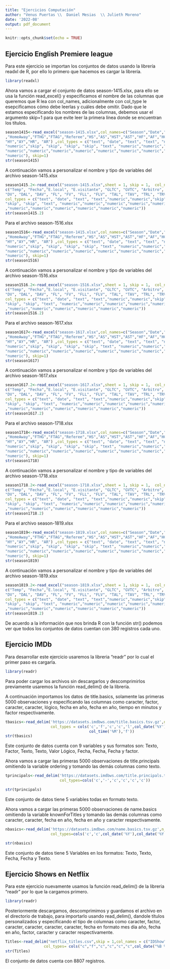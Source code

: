 ---
title: "Ejercicios Computación"
author: "Venus Puertas \\  Daniel Mesias  \\ Julieth Moreno"
date: '2022-08'
output: pdf_document
---

```{r setup, include=FALSE}
knitr::opts_chunk$set(echo = TRUE)
```

## Ejercicio English Premiere league

Para este ejercicio se importan los conjuntos de datos usando la librería readxl de R, por ello lo primero que hacemos es cargar la librería.

```{r}
library(readxl)
```

Ahora vamos a cargar el conjunto de datos season-1415.xlsx, para ello se usa la función read_excel() y especificamos el nombre de las columnas que queremos que R lea con col_names, adicionalmente con col_type le esepcificamos cómo debe leerlas y cuáles debe omitir. Dado que le estamos especificando los nombres de las columnas, debemos usar el argumento skip=1 para que evite leer la primera línea donde se encuentran los títulos.

```{r}
season1415<-read_excel("season-1415.xlsx",col_names=c("Season","Date","HomeTeam"
,"HomeAway","FTHG","FTAG","Referee","HS","AS","HST","AST","HF","AF","HC","AC",
"HY","AY","HR", "AR") ,col_types = c("text", "date", "text", "text", "numeric",
"numeric","skip", "skip", "skip", "skip", "text", "numeric","numeric","numeric",
"numeric","numeric","numeric","numeric","numeric","numeric","numeric","numeric",
"numeric"), skip=1)
str(season1415)
```

A continuación vamos a personalizar el nombre y tipo de variables del archivo season-1415.xlsx

```{r}
season1415.2<-read_excel("season-1415.xlsx",sheet = 1, skip = 1,  col_names = 
c("Temp", "Fecha","E.local", "E.visitante", "GLTC", "GVTC", "Arbitro", "DL", 
"DV", "DAL", "DAV", "FL", "FV", "FLL", "FLV", "TAL", "TAV", "TRL", "TRV"), 
col_types = c("text", "date", "text", "text","numeric","numeric","skip", "skip", 
"skip", "skip", "text", "numeric","numeric","numeric","numeric","numeric","numeric"
,"numeric","numeric","numeric","numeric","numeric","numeric"))
str(season1415.2)
```

Para el archivo season-1516.xlsx

```{r}
season1516<-read_excel("season-1415.xlsx",col_names=c("Season","Date","HomeTeam"
,"HomeAway","FTHG","FTAG","Referee","HS","AS","HST","AST","HF","AF","HC","AC",
"HY","AY","HR", "AR") ,col_types = c("text", "date", "text", "text", "numeric",
"numeric","skip", "skip", "skip", "skip", "text", "numeric","numeric","numeric",
"numeric","numeric","numeric","numeric","numeric","numeric","numeric","numeric",
"numeric"), skip=1)
str(season1516)
```

A continuación vamos a personalizar el nombre y tipo de variables del archivo season-1516.xlsx

```{r}
season1516.2<-read_excel("season-1516.xlsx",sheet = 1, skip = 1,  col_names = 
c("Temp", "Fecha","E.local", "E.visitante", "GLTC", "GVTC", "Arbitro", "DL", 
"DV", "DAL", "DAV", "FL", "FV", "FLL", "FLV", "TAL", "TAV", "TRL", "TRV"), 
col_types = c("text", "date", "text", "text","numeric","numeric","skip", "skip", 
"skip", "skip", "text", "numeric","numeric","numeric","numeric","numeric","numeric"
,"numeric","numeric","numeric","numeric","numeric","numeric"))
str(season1516.2)
```

Para el archivo season-1617.xlsx

```{r}
season1617<-read_excel("season-1617.xlsx",col_names=c("Season","Date","HomeTeam"
,"HomeAway","FTHG","FTAG","Referee","HS","AS","HST","AST","HF","AF","HC","AC",
"HY","AY","HR", "AR") ,col_types = c("text", "date", "text", "text", "numeric",
"numeric","skip", "skip", "skip", "skip", "text", "numeric","numeric","numeric",
"numeric","numeric","numeric","numeric","numeric","numeric","numeric","numeric",
"numeric"), skip=1)
str(season1617)
```

A continuación vamos a personalizar el nombre y tipo de variables del archivo season-1617.xlsx

```{r}
season1617.2<-read_excel("season-1617.xlsx",sheet = 1, skip = 1,  col_names = 
c("Temp", "Fecha","E.local", "E.visitante", "GLTC", "GVTC", "Arbitro", "DL", 
"DV", "DAL", "DAV", "FL", "FV", "FLL", "FLV", "TAL", "TAV", "TRL", "TRV"), 
col_types = c("text", "date", "text", "text","numeric","numeric","skip", "skip", 
"skip", "skip", "text", "numeric","numeric","numeric","numeric","numeric","numeric"
,"numeric","numeric","numeric","numeric","numeric","numeric"))
str(season1617.2)
```

Para el archivo season-1718.xlsx

```{r}
season1718<-read_excel("season-1718.xlsx",col_names=c("Season","Date","HomeTeam"
,"HomeAway","FTHG","FTAG","Referee","HS","AS","HST","AST","HF","AF","HC","AC",
"HY","AY","HR", "AR") ,col_types = c("text", "date", "text", "text", "numeric",
"numeric","skip", "skip", "skip", "skip", "text", "numeric","numeric","numeric",
"numeric","numeric","numeric","numeric","numeric","numeric","numeric","numeric",
"numeric"), skip=1)
str(season1718)
```

A continuación vamos a personalizar el nombre y tipo de variables del archivo season-1718.xlsx

```{r}
season1718.2<-read_excel("season-1718.xlsx",sheet = 1, skip = 1,  col_names = 
c("Temp", "Fecha","E.local", "E.visitante", "GLTC", "GVTC", "Arbitro", "DL", 
"DV", "DAL", "DAV", "FL", "FV", "FLL", "FLV", "TAL", "TAV", "TRL", "TRV"), 
col_types = c("text", "date", "text", "text","numeric","numeric","skip", "skip", 
"skip", "skip", "text", "numeric","numeric","numeric","numeric","numeric","numeric"
,"numeric","numeric","numeric","numeric","numeric","numeric"))
str(season1718.2)
```

Para el archivo season-1819.xlsx

```{r}
season1819<-read_excel("season-1819.xlsx",col_names=c("Season","Date","HomeTeam"
,"HomeAway","FTHG","FTAG","Referee","HS","AS","HST","AST","HF","AF","HC","AC",
"HY","AY","HR", "AR") ,col_types = c("text", "date", "text", "text", "numeric",
"numeric","skip", "skip", "skip", "skip", "text", "numeric","numeric","numeric",
"numeric","numeric","numeric","numeric","numeric","numeric","numeric","numeric",
"numeric"), skip=1)
str(season1819)
```

A continuación vamos a personalizar el nombre y tipo de variables del archivo season-1819.xlsx

```{r}
season1819.2<-read_excel("season-1819.xlsx",sheet = 1, skip = 1,  col_names = 
c("Temp", "Fecha","E.local", "E.visitante", "GLTC", "GVTC", "Arbitro", "DL", 
"DV", "DAL", "DAV", "FL", "FV", "FLL", "FLV", "TAL", "TAV", "TRL", "TRV"), 
col_types = c("text", "date", "text", "text","numeric","numeric","skip", "skip", 
"skip", "skip", "text", "numeric","numeric","numeric","numeric","numeric","numeric"
,"numeric","numeric","numeric","numeric","numeric","numeric"))
str(season1819.2)
```

De acuerdo a la información que nos brinda R con la función str() podemos ver que todos los conjuntos de datos cuentan con 380 registros cada uno.

## Ejercicio IMDb

Para desarrollar este ejercicio usaremos la libreria "readr" por lo cual el primer paso es cargarla.

```{r}
library(readr)
```

Para poder cargar los archivos sin descargarlos y descomprimirlos previamente usaremos la función read_delim() de la librería.

A continuación importamos los datos de title.basics, solamente las primeras 5000 observaciones y especificando las columnas como caracter, factor, caracter, caracter, lógico, fecha en año, fecha en año, tiempo en minutos y factor respectivamente.

```{r}
tbasics<-read_delim('https://datasets.imdbws.com/title.basics.tsv.gz',n_max=5000,
                    col_types = cols('c','f','c','c','l',col_date('%Y'),col_date('%Y'),
                                     col_time('%M'),'f'))
str(tbasics)
```

Este conjunto de datos cuenta con 9 variables y sus formatos son: Texto, Factor, Texto, Texto, Valor Lógico, Fecha, Fecha, Fecha y factor. 

Ahora vamos a cargar las primeras 5000 observaciones de title.principals omitiendo la variable ordering y tomando las demás columnas como texto.

```{r}
tprincipals<-read_delim('https://datasets.imdbws.com/title.principals.tsv.gz',n_max=5000,
                        col_types=cols('c','-','c','c','c','c'))

str(tprincipals)
```

Este conjunto de datos tiene 5 variables todas en formato texto.

Ahora vamos a cargar las primeras 5000 observaciones de name.basics omitiendo la variable knownForTitles y tomando las demás columnas como caracter, caracter, fecha en año, fecha en año y caracter respectivamente.

```{r}
nbasics<-read_delim('https://datasets.imdbws.com/name.basics.tsv.gz',n_max=5000,
                    col_types=cols('c','c',col_date('%Y'),col_date('%Y'),'c','-'))

str(nbasics)
```

Este conjunto de datos tiene 5 Variables en los formatos: Texto, Texto, Fecha, Fecha y Texto.

## Ejercicio Shows en Netflix

Para este ejercicio nuevamente usamos la función read_delim() de la libreria "readr" por lo que la cargamos primero.

```{r}
library(readr)
```

Posteriormente descargamos, descomprimimos y guardamos el archivo en el directorio de trabajo, para importarlo usando read_delim(), dandole títulos personalizados y especificando el tipo de columnas como caracter, factor, caracter, caracter, caracter, caracter, fecha en formato mes dia año, fecha en año, factor, caracter y caracter respectivamente.

```{r}
Titles<-read_delim("netflix_titles.csv",skip = 1,col_names = c("IDShow","Tipo","Titulo","Director","Elenco","País","Fecha de ingreso","Fecha de publicación","Puntuación","Duración","Listado en", "Sinópsis"),
                 col_types= cols("c","f","c","c","c","c",col_date("%B %d, %Y"),col_date("%Y"),"f","c", "c")) 
str(Titles)
```

El conjunto de datos cuenta con 8807 registros.